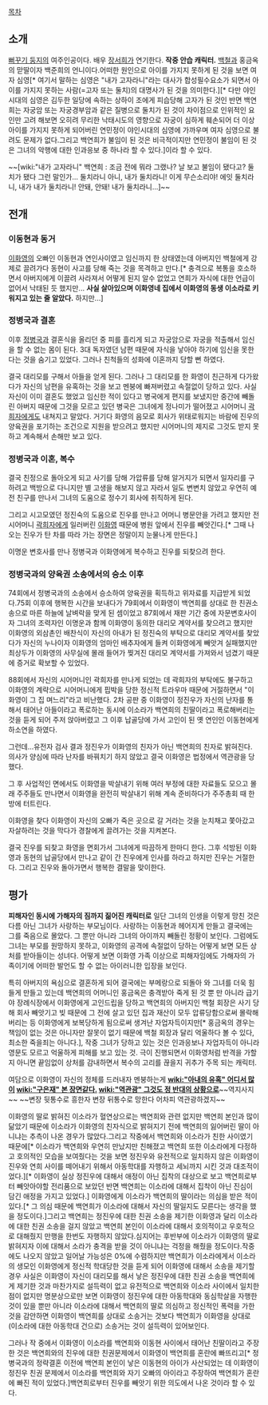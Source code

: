 [[목차]]
== 소개 ==
[[뻐꾸기 둥지]]의 여주인공이다. 배우 [[장서희]]가 연기한다. '''작중 안습 캐릭터.''' [[백철]]과 홍금옥의 맏딸이자 백준희의 언니이다.어떠한 원인으로 아이를 가지지 못하게 된 것을 보면 여자 심영[* 여기서 말하는 심영은 "내가 고자라니"라는 대사가 합성필수요소가 되면서 아이를 가지지 못하는 사람(=고자 또는 둘치)의 대명사가 된 것을 의미한다.][* 다만 야인시대의 심영은 김두한 일당에 속하는 상하이 조에게 피습당해 고자가 된 것인 반면 백연희는 자궁암 또는 자궁경부암과 같은 질병으로 둘치가 된 것이 차이점으로 인위적인 요인만 고려 해보면 오히려 무리한 낙태시도의 영향으로 자궁이 심하게 훼손되어 더 이상 아이를 가지지 못하게 되어버린 연민정이 야인시대의 심영에 가까우며 여자 심영으로 불려도 문제가 없다.그리고 백연희가 불임이 된 것은 비극적이지만 연민정이 불임이 된 것은 그녀의 악행에 대한 인과응보 중 하나라 할 수 있다.]이라 할 수 있다.

~~[wiki:"내가 고자라니" 백연희 : 조금 전에 뭐라 그랬나? 날 보고 불임이 됐다고? 둘치가 됐다 그런 말인가... 둘치라니 아니, 내가 둘치라니! 이게 무슨소리야! 에잇 둘치라니, 내가 내가 둘치라니! 안돼, 안돼! 내가 둘치라니...]~~

== 전개 ==
=== 이동현과 동거 ===
[[이화영]]의 오빠인 이동현과 연인사이였고 임신까지 한 상태였는데 아버지인 백철에게 강제로 끌려가다 동현이 사고를 당해 죽는 것을 목격하고 만다.[* 충격으로 복통을 호소하면서 아버지에게 이끌려 사라져서 어떻게 된지 알수 없었고 연희가 자식에 대한 언급이 없어서 낙태된 듯 했지만... '''사실 살아있으며 이화영네 집에서 이화영의 동생 이소라로 키워지고 있는 줄 알았다.''' 하지만...]

=== 정병국과 결혼 ===
이후 [[정병국(뻐꾸기 둥지)|정병국]]과 결혼식을 올리던 중 피를 흘리게 되고 자궁암으로 자궁을 적출해서 임신을 할 수 없는 몸이 된다. 3대 독자였던 남편 때문에 자식을 낳아야 하기에 임신을 못한다는 것을 숨기고 있었다. 그러나 친척들의 성화에 이혼까지 당할 뻔 하였다.

결국 대리모를 구해서 아들을 얻게 된다. 그러나 그 대리모를 한 화영이 친근하게 다가왔다가 자신의 남편을 유혹하는 것을 보고 멘붕에 빠져버렸고 속절없이 당하고 있다. 사실 자신이 이미 결혼도 했었고 임신한 적이 있다고 병국에게 편지를 보냈지만 중간에 빼돌린 아버지 때문에 그것을 모르고 있던 병국은 그녀에게 정나미가 떨어졌고 시어머니 [[곽희자]]에게도 내쳐지고 말았다. 거기다 화영의 음모로 회사가 위태로워지는 바람에 진우의 양육권을 포기하는 조건으로 지원을 받으려고 했지만 시어머니의 제지로 그것도 받지 못하고 계속해서 손해만 보고 있다.

=== 정병국과 이혼, 복수 ===
결국 친정으로 돌아오게 되고 사기를 당해 가압류를 당해 알거지가 되면서 일자리를 구하려고 백방으로 다니지만 별 고생을 해보지 않고 자라서 일도 변변치 않았고 우연히 예전 친구를 만나서 그녀의 도움으로 정수기 회사에 취직하게 된다. 

그리고 시고모였던 정진숙의 도움으로 진우를 만나고 어머니 병문안을 가려고 했지만 전 시어머니 [[곽희자]]에게 일러버린 [[이화영]] 때문에 병원 앞에서 진우를 빼앗긴다.[* 그때 나오는 진우가 탄 차를 따라 가는 장면은 정말이지 눈물나게 만든다.]

이명운 변호사를 만나 정병국과 이화영에게 복수하고 진우를 되찾으려 한다.

=== 정병국과의 양육권 소송에서의 승소 이후 ===
74회에서 정병국과의 소송에서 승소하여 양육권을 획득하고 위자료를 지급받게 되었다.75회 이후에 행복한 시간을 보내다가 79회에서 이화영이 백연희를 상대로 한 친권소송으로 마른 하늘에 날벼락을 맞게 된 셈이었고 87회에서 재판 기간 중에 자문변호사이자 그녀의 조력자인 이명운과 함께 이화영이 동의한 대리모 계약서를 찾으려고 했지만 이화영의 외삼촌인 배찬식이 자신의 아내가 된 정진숙의 부탁으로 대리모 계약서를 찾았다가 자신의 누나이자 이화영의 엄마인 배추자에게 들켜 이화영에게 빼앗겨 실패했지만 최상두가 이화영의 사무실에 몰래 들어가 찢겨진 대리모 계약서를 가져와서 넘겼기 때문에 증거로 확보할 수 있었다.

88회에서 자신의 시어머니인 곽희자를 만나게 되었는 데 곽희자의 부탁에도 불구하고 이화영의 계략으로 시어머니에게 핍박을 당한 정신적 트라우마 때문에 거절하면서 "이화영이 그 집 며느리"라고 비난했다. 2차 공판 중 이화영이 정진우가 자신의 난자를 통해서 태어난 아들이라고 폭로하는 동시에 이소라가 백연희의 친딸이라고 폭로해버리는 것을 듣게 되어 주저 앉아버렸고 그 이후 납골당에 가서 고인이 된 옛 연인인 이동현에게 하소연을 하였다.

그런데...유전자 검사 결과 정진우가 이화영의 친자가 아닌 백연희의 친자로 밝혀진다. 의사가 양심에 따라 난자를 바꿔치기 하지 않았고 결국 이화영은 법정에서 역관광을 당했다.

그 후 사업적인 면에서도 이화영을 박살내기 위해 여러 부정에 대한 자료들도 모으고 몰래 주주들도 만나면서 이화영을 완전히 박살내기 위해 계속 준비하다가 주주총회 때 한방에 터트린다. 

이화영을 찾다 이화영이 자신의 오빠가 죽은 곳으로 갈 거라는 것을 눈치채고 쫓아갔고 자살하려는 것을 막다가 경찰에게 끌려가는 것을 지켜본다. 

결국 진우를 되찾고 화영을 면회가서 그녀에게 따끔하게 한마디 한다. 그후 석방된 이화영과 동현의 납골당에서 만나고 같이 간 진우에게 인사를 하라고 하지만 진우는 거절한다. 그리고 진우와 돌아가면서 행복한 결말을 맞이한다.

== 평가 ==
'''피해자인 동시에 가해자의 짐까지 짊어진 캐릭터로''' 일단 그녀의 인생을 이렇게 망친 것은 다름 아닌 그녀가 사랑하는 부모님이다. 사랑하는 이동현과 헤어지게 만들고 결국에는 그를 죽음으로 몰았다. 그 뿐만 아니라 그녀의 아이까지 빼돌린 정황이 보인다. 그럼에도 그녀는 부모를 원망하지 못하고, 이화영의 공격에 속절없이 당하는 어떻게 보면 모든 상처를 받아들이는 성녀다. 어떻게 보면 이화영 가족 이상으로 피해자임에도 가해자의 가족이기에 어떠한 발언도 할 수 없는 아이러니한 입장을 보인다.

특히 아버지의 욕심으로 결혼하게 되어 결국에는 부메랑으로 되돌아 와 그녀를 더욱 힘들게 만들고 있는데 백연희의 어머니인 홍금옥은 충격받아 죽게 된 것 뿐 만 아니라 급기야 장례식장에서 이화영에게 고인드립을 당하고 백연희의 아버지인 백철 회장은 사기 당해 회사 빼앗기고 빚 때문에 그 전에 살고 있던 집과 재산이 모두 압류당함으로써 몰락해버리는 등 이화영에게 보복당하게 됨으로써 생겨난 자업자득이지만[* 홍금옥의 경우는 책임이 없는 것은 아니자만 잘못이 없기 때문에 백철 회장과 달리 억울하다 볼 수 있다,최소한 죽을죄는 아니다.], 작중 그녀가 당하고 있는 것은 인과응보나 자업자득이 아니라 영문도 모르고 억울하게 피해를 보고 있는 것. 극이 진행되면서 이화영처럼 반격을 가할지 아니면 끝임없이 상처를 감내하면서 복수의 고리를 끊을지 귀추가 주목 되는 캐릭터.
 
여담으로 이화영이 자신의 정체를 드러내자 멘붕하는게 '''[[wiki:"아내의 유혹" 어디서 많이]] [[wiki:"구은재" 본 장면같다.]] [[wiki:"역관광" 그것도 정 반대의 상황으로]]'''~~역지사지~~ ~~변장 뒷통수로 흥한자 변장 뒤통수로 망한다 어차피 역관광하겠지~~

이화영의 딸로 밝혀진 이소라가 혈연상으로는 백연희와 관련 없지만 백연희 본인과 많이 닮았기 때문에 이소라가 이화영의 친자식으로 밝혀지기 전에 백연희의 잃어버린 딸이 아니냐는 추측이 나온 경우가 많았다.그리고 작중에서 백연희와 이소라가 친한 사이였기 때문에[* 이소라가 백연희와 우연히 만났지만 친해졌고 백연희 또한 이소라에게 다정하고 호의적인 모습을 보여줬다는 것을 보면 정진우와 유전적으로 일치하지 않은 이화영이 진우와 연희 사이를 떼어내기 위해서 아동학대를 자행하고 세뇌까지 시킨 것과 대조적이었다.][* 이화영이 실상 정진우에 대해서 애정이 아닌 집착의 대상으로 보고 백연희로부터 빼앗아야할 전리품으로 보았던 반면 백연희는 이소라에 대해서 집착이 아닌 진심이 담긴 애정을 가지고 있었다.] 이화영에게 이소라가 백연희의 딸이라는 의심을 받은 적이 있다.[* 그 의심 때문에 백연희가 이소라에 대해서 자신의 딸일지도 모른다는 생각을 했을 정도이다.]그리고 백연희는 정진우에 대한 친권 소송을 제기한 이화영과 달리 이소라에 대한 친권 소송을 걸지 않았고 백연희 본인이 이소라에 대해서 호의적이고 우호적으로 대해줬지 만행을 한번도 자행하지 않았다.심지어는 후반부에 이소라가 이화영의 딸로 밝혀지자 이에 대해서 소라가 충격을 받을 것이 아니냐는 걱정을 해줬을 정도이다.작중에도 나오지 않았고 일어날 가능성은 0%에 수렴하지만 백연희가 이소라에게서 이소라의 생모인 이화영에게 정신적 학대당한 것을 듣게 되어 이화영에 대해서 소송을 제기할 경우 사실은 이화영이 자신이 대리모를 해서 낳은 정진우에 대한 친권 소송을 백연희에게 제기한 것과 마찬가지로 설득력이 없고 유전적으로 백연희와 이소라 사이에서 일치한 점이 없지만 명분상으로만 보면 이화영이 정진우에 대한 아동학대와 동심학살을 자행한 것이 있을 뿐만 아니라 이소라에 대해서 백연희의 딸로 의심하고 정신적인 폭력을 가한 것을 감안하면 이화영이 백연희를 상대로 소송거는 것보다 백연희가 이화영을 상대로 (이소라에 대한 아동학대 건으로) 소송거는 것이 설득력이 있어보인다.

그러나 작 중에서 이화영이 이소라를 백연희와 이동현 사이에서 태어난 친딸이라고 주장한 것은 백연희와의 진우에 대한 친권문제에서 이화영이 백연희를 혼란에 빠뜨리고[* 정병국과의 정략결혼 이전에 백연희 본인이 낳은 이동현의 아이가 사산되었는 데 이화영이 정진우 친권 문제에서 이소라를 백연희와 자기 오빠의 아이라고 주장하여 백연희가 혼란에 빠진 적이 있었다.]백연희로부터 진우를 빼앗기 위한 의도에서 나온 것이라 할 수 있다.

